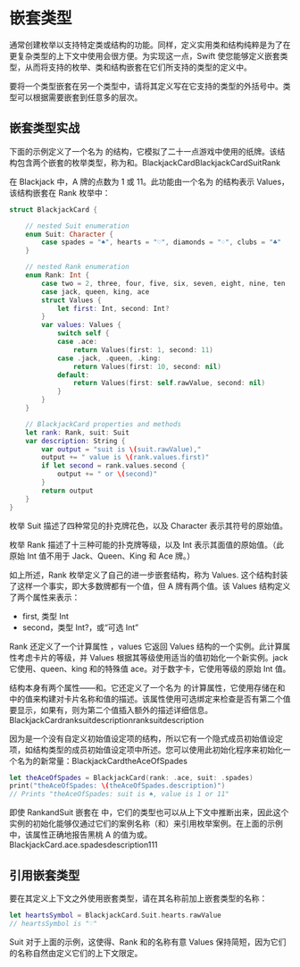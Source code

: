 # 嵌套类型

<DocCaution />

<OriginalLink
  title="在另一个类型的范围内定义类型"
  value="https://docs.swift.org/swift-book/documentation/the-swift-programming-language/nestedtypes"
/>

通常创建枚举以支持特定类或结构的功能。同样，定义实用类和结构纯粹是为了在更复杂类型的上下文中使用会很方便。为实现这一点，Swift 使您能够定义嵌套类型，从而将支持的枚举、类和结构嵌套在它们所支持的类型的定义中。

要将一个类型嵌套在另一个类型中，请将其定义写在它支持的类型的外括号中。类型可以根据需要嵌套到任意多的层次。

## 嵌套类型实战

下面的示例定义了一个名为 的结构，它模拟了二十一点游戏中使用的纸牌。该结构包含两个嵌套的枚举类型，称为和。BlackjackCardBlackjackCardSuitRank

在 Blackjack 中，A 牌的点数为 1 或 11。此功能由一个名为 的结构表示 Values，该结构嵌套在 Rank 枚举中：

```swift
struct BlackjackCard {

    // nested Suit enumeration
    enum Suit: Character {
        case spades = "♠", hearts = "♡", diamonds = "♢", clubs = "♣"
    }

    // nested Rank enumeration
    enum Rank: Int {
        case two = 2, three, four, five, six, seven, eight, nine, ten
        case jack, queen, king, ace
        struct Values {
            let first: Int, second: Int?
        }
        var values: Values {
            switch self {
            case .ace:
                return Values(first: 1, second: 11)
            case .jack, .queen, .king:
                return Values(first: 10, second: nil)
            default:
                return Values(first: self.rawValue, second: nil)
            }
        }
    }

    // BlackjackCard properties and methods
    let rank: Rank, suit: Suit
    var description: String {
        var output = "suit is \(suit.rawValue),"
        output += " value is \(rank.values.first)"
        if let second = rank.values.second {
            output += " or \(second)"
        }
        return output
    }
}
```

枚举 Suit 描述了四种常见的扑克牌花色，以及 Character 表示其符号的原始值。

枚举 Rank 描述了十三种可能的扑克牌等级，以及 Int 表示其面值的原始值。（此原始 Int 值不用于 Jack、Queen、King 和 Ace 牌。）

如上所述，Rank 枚举定义了自己的进一步嵌套结构，称为 Values. 这个结构封装了这样一个事实，即大多数牌都有一个值，但 A 牌有两个值。该 Values 结构定义了两个属性来表示：

- first, 类型 Int
- second，类型 Int?，或“可选 Int”

Rank 还定义了一个计算属性 ，values 它返回 Values 结构的一个实例。此计算属性考虑卡片的等级，并 Values 根据其等级使用适当的值初始化一个新实例。jack 它使用、queen、king 和的特殊值 ace。对于数字卡，它使用等级的原始 Int 值。

结构本身有两个属性——和。它还定义了一个名为 的计算属性，它使用存储在和中的值来构建对卡片名称和值的描述。该属性使用可选绑定来检查是否有第二个值要显示，如果有，则为第二个值插入额外的描述详细信息。BlackjackCardranksuitdescriptionranksuitdescription

因为是一个没有自定义初始值设定项的结构，所以它有一个隐式成员初始值设定项，如结构类型的成员初始值设定项中所述。您可以使用此初始化程序来初始化一个名为的新常量：BlackjackCardtheAceOfSpades

```swift
let theAceOfSpades = BlackjackCard(rank: .ace, suit: .spades)
print("theAceOfSpades: \(theAceOfSpades.description)")
// Prints "theAceOfSpades: suit is ♠, value is 1 or 11"
```

即使 RankandSuit 嵌套在 中，它们的类型也可以从上下文中推断出来，因此这个实例的初始化能够仅通过它们的案例名称（和）来引用枚举案例。在上面的示例中，该属性正确地报告黑桃 A 的值为或。BlackjackCard.ace.spadesdescription111

## 引用嵌套类型

要在其定义上下文之外使用嵌套类型，请在其名称前加上嵌套类型的名称：

```swift
let heartsSymbol = BlackjackCard.Suit.hearts.rawValue
// heartsSymbol is "♡"
```

Suit 对于上面的示例，这使得、Rank 和的名称有意 Values 保持简短，因为它们的名称自然由定义它们的上下文限定。
